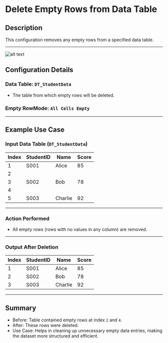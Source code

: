 # Delete Empty Rows from Data Table

## Description

This configuration removes any empty rows from a specified data table.

---

![alt text](../../../assets/datatable/delete-empty-rows-from-data-table.png)

## Configuration Details

### Data Table: `DT_StudentData`
- The table from which empty rows will be deleted.

### Empty RowMode: `All Cells Empty`
---

## Example Use Case

### Input Data Table (`DT_StudentData`)

| Index | StudentID | Name    | Score |
|-------|----------|---------|------|
| 1     | S001     | Alice   | 85   |
| 2     |          |         |      |
| 3     | S002     | Bob     | 78   |
| 4     |          |         |      |
| 5     | S003     | Charlie | 92   |

---

### Action Performed

- All empty rows (rows with no values in any column) are removed.

---

### Output After Deletion

| Index | StudentID | Name    | Score |
|-------|----------|---------|------|
| 1     | S001     | Alice   | 85   |
| 2     | S002     | Bob     | 78   |
| 3     | S003     | Charlie | 92   |

---

## Summary

- Before: Table contained empty rows at index `2` and `4`.
- After: These rows were deleted.
- Use Case: Helps in cleaning up unnecessary empty data entries, making the dataset more structured and efficient.